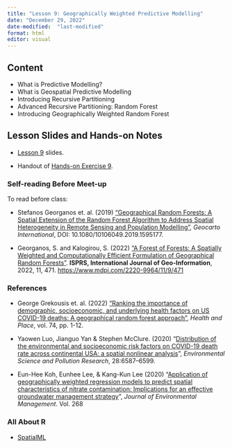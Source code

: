 ```yaml
---
title: "Lesson 9: Geographically Weighted Predictive Modelling"
date: "December 29, 2022"
date-modified:  "last-modified"
format: html
editor: visual
---
```


## Content

-   What is Predictive Modelling?
-   What is Geospatial Predictive Modelling
-   Introducing Recursive Partitioning
-   Advanced Recursive Partitioning: Random Forest
-   Introducing Geographically Weighted Random Forest

## Lesson Slides and Hands-on Notes

-   [Lesson 9](../lesson/Lesson09/Lesson09-GWRF.html) slides.

-   Handout of [Hands-on Exercise 9](https://r4gdsa.netlify.app/chap14.html).

### Self-reading Before Meet-up

To read before class:

-   Stefanos Georganos et. al. (2019) ["Geographical Random Forests: A Spatial Extension of the Random Forest Algorithm to Address Spatial Heterogeneity in Remote Sensing and Population Modelling"](https://www.tandfonline.com/doi/full/10.1080/10106049.2019.1595177), *Geocarto International*, DOI: 10.1080/10106049.2019.1595177.

-   Georganos, S. and Kalogirou, S. (2022) ["A Forest of Forests: A Spatially Weighted and Computationally Efficient Formulation of Geographical Random Forests"](https://www.mdpi.com/2220-9964/11/9/471). **ISPRS, International Journal of Geo-Information**, 2022, 11, 471. <https://www.mdpi.com/2220-9964/11/9/471>

### References

-   George Grekousis et. al. (2022) ["Ranking the importance of demographic, socioeconomic, and underlying health factors on US COVID-19 deaths: A geographical random forest approach"](https://doi.org/10.1016/j.healthplace.2022.102744), *Health and Place*, vol. 74, pp. 1-12.

-   Yaowen Luo, Jianguo Yan & Stephen McClure. (2020) "[Distribution of the environmental and socioeconomic risk factors on COVID-19 death rate across continental USA: a spatial nonlinear analysis](https://www.ncbi.nlm.nih.gov/pmc/articles/PMC7527667/pdf/11356_2020_Article_10962.pdf)", *Environmental Science and Pollution Research*, 28:6587–6599.

-   Eun-Hee Koh, Eunhee Lee, & Kang-Kun Lee (2020) "[Application of geographically weighted regression models to predict spatial characteristics of nitrate contamination: Implications for an effective groundwater management strategy](https://www.sciencedirect.com/science/article/pii/S0301479720305788)", *Journal of Environmental Management*. Vol. 268

### All About R

-   [SpatialML](https://cran.r-project.org/web/packages/SpatialML/index.html)
